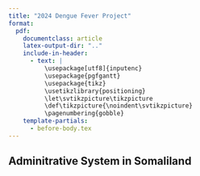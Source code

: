 ```yaml
---
title: "2024 Dengue Fever Project"
format: 
  pdf:
    documentclass: article
    latex-output-dir: ".."
    include-in-header:
      - text: |
          \usepackage[utf8]{inputenc}
          \usepackage{pgfgantt}
          \usepackage{tikz}
          \usetikzlibrary{positioning}
          \let\svtikzpicture\tikzpicture
          \def\tikzpicture{\noindent\svtikzpicture}
          \pagenumbering{gobble}
    template-partials:
      - before-body.tex
---
```

<!-- modify before-body.tex
to remove titlepage and frontmatter
https://cameronpatrick.com/post/2023/07/quarto-thesis-formatting/
-->


## Adminitrative System in Somaliland



\begin{tikzpicture}[
  grow=right,
  level 1/.style={sibling distance=10mm},
  level 2/.style={sibling distance=15mm},
  level 3/.style={sibling distance=15mm},
  level distance=32mm,
  every node/.style={rectangle,draw,align=center}
]

\node (Somaliland) {Somaliland}
  child {node (Maroodijeeh) {Maroodijeeh (Region \\ Medical Office)}
    child {node {Gebiley District \\Medical Office}}
    child {node (HargeisaDistrict) {Hargeisa District \\Medical Office}
      child {node {31 May}}
      child {node {26 June}}
      child {node {Ahmed Dhagah}}
      child {node {Mohamed Moge}}
      child {node {Gacan Libaax}}
      child {node {Ibrahim Kodbuur}}
      child {node {Mohamoud Haibe}}
      child {node {Ahmed Moallim Haruun}}
    }
  }
  child {node {Togdheer Region}}
  child {node {Sahil Region}}
  child {node {Awdal Region}}
  child {node {Sool Region}}
  child {node {Sanaag Region}};


\node [below=70mm of Somaliland, draw=none] (title2) {\textbf{MoHD Organizational Healthcare System in Somaliland}};


\node [below=55mm of title2] (MoHD) {MoHD};

\node [right=5mm of MoHD] (Public) {Public Sector}
  child {node {Primary Health Units \\ (PHUs)}}
  child {node {Health Centers\\ (HCs)}}
  child {node {Referral Health Centers\\ (RHCs)}}
  child {node {Regional Hospitals}}
  child {node {Specialist Hospitals \\ (TB, Mental, FGM)}}
  child {node {Hargeisa Group Hospital\\ (HGH)}};

\draw (MoHD) -- (Public);

\end{tikzpicture}




